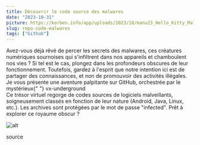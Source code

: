 ```yaml
---
title: Découvrir le code source des malwares
date: "2023-10-31"
picture: https://korben.info/app/uploads/2023/10/manu23_Hello_Kitty_Malware_illustration_d937a860-8d84-4a5e-81f0-09f03dbc6ba8.webp
slug: repo-code-malwares
tags: ["Github"]
---
```


<div className='flex flex-col justify-center items-center'>
<article>Avez-vous déjà rêvé de percer les secrets des malwares, ces créatures numériques sournoises qui s'infiltrent dans nos appareils et chamboulent nos vies ? Si tel est le cas, plongez dans les profondeurs obscures de leur fonctionnement. Toutefois, gardez à l'esprit que notre intention ici est de partager des connaissances, et non de promouvoir des activités illégales.</article>

<article className='w-full flex space-x-1'>
  Je vous présente une aventure palpitante sur GitHub, orchestrée par le
  mystérieux{" "}
  <Link
    href='https://github.com/vxunderground/MalwareSourceCode'
    target='_blank'
  >
    vx-underground
  </Link>
</article>

<article>
  Ce trésor virtuel regorge de codes sources de logiciels malveillants,
  soigneusement classés en fonction de leur nature (Android, Java, Linux, etc.).
  Les archives sont protégées par le mot de passe "infected". Prêt à explorer ce
  royaume obscur ?
</article>

![alt](https://korben.info/app/uploads/2023/10/SCR-20231007-jtby.webp "Screenshot repo")

</div>

<Link
  href='https://korben.info/decouvrez-fonctionnement-malwares-depot-github-sources-codes.html'
  target='_blank'
>
  source
</Link>
